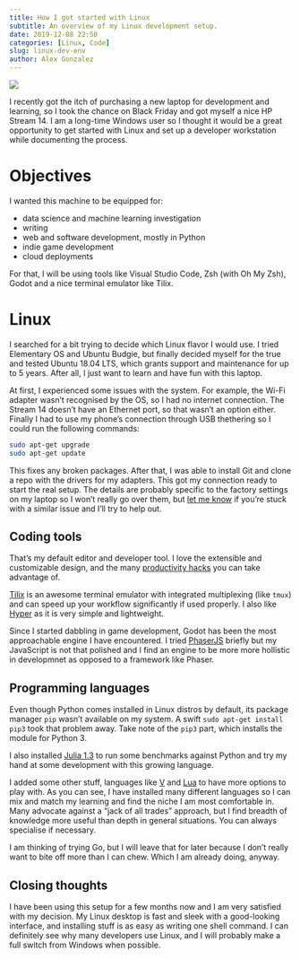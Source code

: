 ---
title: How I got started with Linux
subtitle: An overview of my Linux development setup.
date: 2019-12-08 22:50
categories: [Linux, Code]
slug: linux-dev-env
author: Alex Gonzalez
---

![](linux.png)

I recently got the itch of purchasing a new laptop for development and learning, so I took the chance on Black Friday and got myself a nice HP Stream 14. I am a long-time Windows user so I thought it would be a great opportunity to get started with Linux and set up a developer workstation while documenting the process.

# Objectives

I wanted this machine to be equipped for:

* data science and machine learning investigation
* writing
* web and software development, mostly in Python
* indie game development
* cloud deployments


For that, I will be using tools like Visual Studio Code, Zsh (with Oh My Zsh), Godot and a nice terminal emulator like Tilix.

# Linux

I searched for a bit trying to decide which Linux flavor I would use. I tried Elementary OS and Ubuntu Budgie, but finally decided myself for the true and tested Ubuntu 18.04 LTS, which grants support and maintenance for up to 5 years. After all, I just want to learn and have fun with this laptop.

At first, I experienced some issues with the system. For example, the Wi-Fi adapter wasn't recognised by the OS, so I had no internet connection. The Stream 14 doesn't have an Ethernet port, so that wasn't an option either. Finally I had to use my phone's connection through USB thethering so I could run the following commands:

```bash
sudo apt-get upgrade
sudo apt-get update
```

This fixes any broken packages. After that, I was able to install Git and clone a repo with the drivers for my adapters. This got my connection ready to start the real setup. The details are probably specific to the factory settings on my laptop so I won't really go over them, but [let me know]({static}/pages/contact.html) if you're stuck with a similar issue and I'll try to help out.

## Coding tools

That's my default editor and developer tool. I love the extensible and customizable design, and the many [productivity hacks]({static}/posts/vs-code-ninja.html) you can take advantage of.

[Tilix](https://gnunn1.github.io/tilix-web/) is an awesome terminal emulator with integrated multiplexing (like `tmux`) and can speed up your workflow significantly if used properly.
I also like [Hyper](https://hyper.is/) as it is very simple and lightweight.

Since I started dabbling in game development, Godot has been the most approachable engine I have encountered. I tried [PhaserJS](https://phaser.io/) briefly but my JavaScript is not that polished and I find an engine to be more more hollistic in developmnet as opposed to a framework like Phaser.

## Programming languages

Even though Python comes installed in Linux distros by default, its package manager `pip` wasn't available on my system. A swift `sudo apt-get install pip3` took that problem away.
Take note of the `pip3` part, which installs the module for Python 3.

I also installed [Julia 1.3](https://julialang.org/) to run some benchmarks against Python and try my hand at some development with this growing language.

I added some other stuff, languages like [V](https://vlang.io/) and [Lua](https://www.lua.org/) to have more options to play with. As you can see, I have installed many different languages so I can mix and match my learning and find the niche I am most comfortable in. Many advocate against a "jack of all trades" approach, but I find breadth of knowledge more useful than depth in general situations. You can always specialise if necessary.

I am thinking of trying Go, but I will leave that for later because I don't really want to bite off more than I can chew. Which I am already doing, anyway.

## Closing thoughts

I have been using this setup for a few months now and I am very satisfied with my decision. My Linux desktop is fast and sleek with a good-looking interface, and installing stuff is as easy as writing one shell command. I can definitely see why many developers use Linux, and I will probably make a full switch from Windows when possible.
